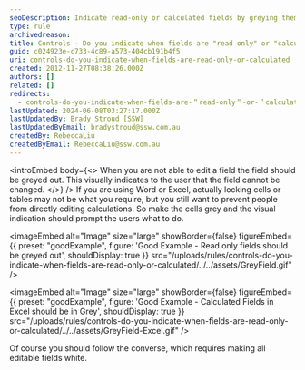 ```yaml
---
seoDescription: Indicate read-only or calculated fields by greying them out to prevent unintended changes.
type: rule
archivedreason:
title: Controls - Do you indicate when fields are "read only" or "calculated"?
guid: c024923e-c733-4c89-a573-404cb191b4f5
uri: controls-do-you-indicate-when-fields-are-read-only-or-calculated
created: 2012-11-27T08:38:26.000Z
authors: []
related: []
redirects:
  - controls-do-you-indicate-when-fields-are-＂read-only＂-or-＂calculated＂
lastUpdated: 2024-06-08T03:27:17.000Z
lastUpdatedBy: Brady Stroud [SSW]
lastUpdatedByEmail: bradystroud@ssw.com.au
createdBy: RebeccaLiu
createdByEmail: RebeccaLiu@ssw.com.au
---
```


<introEmbed
  body={<>
When you are not able to edit a field the field should be greyed out. This visually indicates to the user that the field cannot be changed.
  </>}
/>
If you are using Word or Excel, actually locking cells or tables may not be what you require, but you still want to prevent people from directly editing calculations. So make the cells grey and the visual indication should prompt the users what to do.

<imageEmbed
  alt="Image"
  size="large"
  showBorder={false}
  figureEmbed={{
    preset: "goodExample",
    figure: 'Good Example - Read only fields should be greyed out',
    shouldDisplay: true
  }}
  src="/uploads/rules/controls-do-you-indicate-when-fields-are-read-only-or-calculated/../../assets/GreyField.gif"
/>

<imageEmbed
  alt="Image"
  size="large"
  showBorder={false}
  figureEmbed={{
    preset: "goodExample",
    figure: 'Good Example - Calculated Fields in Excel should be in Grey',
    shouldDisplay: true
  }}
  src="/uploads/rules/controls-do-you-indicate-when-fields-are-read-only-or-calculated/../../assets/GreyField-Excel.gif"
/>

Of course you should follow the converse, which requires making all editable fields white.
